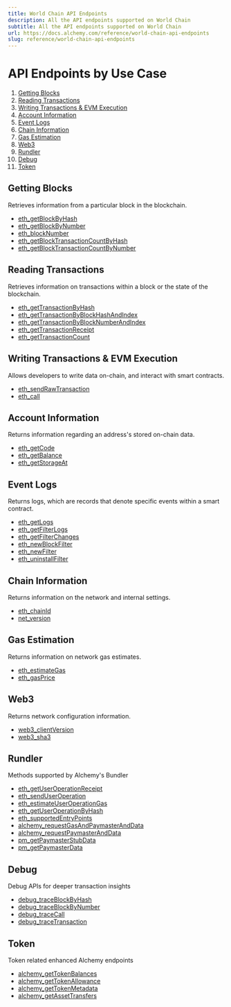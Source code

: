 ```yaml
---
title: World Chain API Endpoints
description: All the API endpoints supported on World Chain
subtitle: All the API endpoints supported on World Chain
url: https://docs.alchemy.com/reference/world-chain-api-endpoints
slug: reference/world-chain-api-endpoints
---
```


# API Endpoints by Use Case

1. [Getting Blocks](#getting-blocks)
2. [Reading Transactions](#reading-transactions)
3. [Writing Transactions & EVM Execution](#writing-transactions--evm-execution)
4. [Account Information](#account-information)
5. [Event Logs](#event-logs)
6. [Chain Information](#chain-information)
7. [Gas Estimation](#gas-estimation)
8. [Web3](#web3)
9. [Rundler](#rundler)
10. [Debug](#debug)
11. [Token](#token)

## Getting Blocks

Retrieves information from a particular block in the blockchain.

* [eth\_getBlockByHash](/reference/eth-getblockbyhash)
* [eth\_getBlockByNumber](/reference/eth-getblockbynumber)
* [eth\_blockNumber](/reference/eth-blocknumber)
* [eth\_getBlockTransactionCountByHash](/reference/eth-getblocktransactioncountbyhash)
* [eth\_getBlockTransactionCountByNumber](/reference/eth-getblocktransactioncountbynumber)

## Reading Transactions

Retrieves information on transactions within a block or the state of the blockchain.

* [eth\_getTransactionByHash](/reference/eth-gettransactionbyhash)
* [eth\_getTransactionByBlockHashAndIndex](/reference/eth-gettransactionbyblockhashandindex)
* [eth\_getTransactionByBlockNumberAndIndex](/reference/eth-gettransactionbyblocknumberandindex)
* [eth\_getTransactionReceipt](/reference/eth-gettransactionreceipt)
* [eth\_getTransactionCount](/reference/eth-gettransactioncount)

## Writing Transactions & EVM Execution

Allows developers to write data on-chain, and interact with smart contracts.

* [eth\_sendRawTransaction](/reference/eth-sendrawtransaction)
* [eth\_call](/reference/eth-call)

## Account Information

Returns information regarding an address's stored on-chain data.

* [eth\_getCode](/reference/eth-getcode)
* [eth\_getBalance](/reference/eth-getbalance)
* [eth\_getStorageAt](/reference/eth-getstorageat)

## Event Logs

Returns logs, which are records that denote specific events within a smart contract.

* [eth\_getLogs](/reference/eth-getlogs)
* [eth\_getFilterLogs](/reference/eth-getfilterlogs)
* [eth\_getFilterChanges](/reference/eth-getfilterchanges)
* [eth\_newBlockFilter](/reference/eth-newblockfilter)
* [eth\_newFilter](/reference/eth-newfilter)
* [eth\_uninstallFilter](/reference/eth-uninstallfilter)

## Chain Information

Returns information on the network and internal settings.

* [eth\_chainId](/reference/eth-chainid)
* [net\_version](/reference/net-version)

## Gas Estimation

Returns information on network gas estimates.

* [eth\_estimateGas](/reference/eth-estimategas)
* [eth\_gasPrice](/reference/eth-gasprice)

## Web3

Returns network configuration information.

* [web3\_clientVersion](/reference/web3-clientversion)
* [web3\_sha3](/reference/web3-sha3)

## Rundler

Methods supported by Alchemy's Bundler

* [eth\_getUserOperationReceipt](/reference/eth-getuseroperationreceipt)
* [eth\_sendUserOperation](/reference/eth-senduseroperation)
* [eth\_estimateUserOperationGas](/reference/eth-estimateuseroperationgas)
* [eth\_getUserOperationByHash](/reference/eth-getuseroperationbyhash)
* [eth\_supportedEntryPoints](/reference/eth-supportedentrypoints)
* [alchemy\_requestGasAndPaymasterAndData](/reference/alchemy-requestgasandpaymasteranddata)
* [alchemy\_requestPaymasterAndData](/reference/alchemy-requestpaymasteranddata)
* [pm\_getPaymasterStubData](/reference/pm-getpaymasterstubdata)
* [pm\_getPaymasterData](/reference/pm-getpaymasterdata)

## Debug

Debug APIs for deeper transaction insights

* [debug\_traceBlockByHash](/reference/debug-traceblockbyhash)
* [debug\_traceBlockByNumber](/reference/debug-traceblockbynumber)
* [debug\_traceCall](/reference/debug-tracecall)
* [debug\_traceTransaction](/reference/debug-tracetransaction)

## Token

Token related enhanced Alchemy endpoints

* [alchemy\_getTokenBalances](/reference/alchemy-gettokenbalances)
* [alchemy\_getTokenAllowance](/reference/alchemy-gettokenallowance)
* [alchemy\_getTokenMetadata](/reference/alchemy-gettokenmetadata)
* [alchemy\_getAssetTransfers](/reference/alchemy-getassettransfers)
